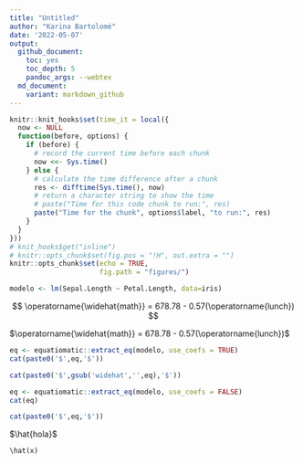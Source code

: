 ```yaml
---
title: "Untitled"
author: "Karina Bartolomé"
date: '2022-05-07'
output:
  github_document:
    toc: yes
    toc_depth: 5
    pandoc_args: --webtex
  md_document:
    variant: markdown_github
---
```


```r
knitr::knit_hooks$set(time_it = local({
  now <- NULL
  function(before, options) {
    if (before) {
      # record the current time before each chunk
      now <<- Sys.time()
    } else {
      # calculate the time difference after a chunk
      res <- difftime(Sys.time(), now)
      # return a character string to show the time
      # paste("Time for this code chunk to run:", res)
      paste("Time for the chunk", options$label, "to run:", res)
    }
  }
}))
# knit_hooks$get("inline")
# knitr::opts_chunk$set(fig.pos = "!H", out.extra = "")
knitr::opts_chunk$set(echo = TRUE,
                      fig.path = "figures/")

```


```r
modelo <- lm(Sepal.Length ~ Petal.Length, data=iris)
```



$$
\operatorname{\widehat{math}} = 678.78 - 0.57(\operatorname{lunch})
$$ 


$\operatorname{\widehat{math}} = 678.78 - 0.57(\operatorname{lunch})$

```r
eq <- equatiomatic::extract_eq(modelo, use_coefs = TRUE)
cat(paste0('$',eq,'$'))
```


```r
cat(paste0('$',gsub('widehat','',eq),'$'))

```



```r
eq <- equatiomatic::extract_eq(modelo, use_coefs = FALSE)
cat(eq)
```


```r
cat(paste0('$',eq,'$'))
```

$\hat{hola}$

```math
\hat(x)
```